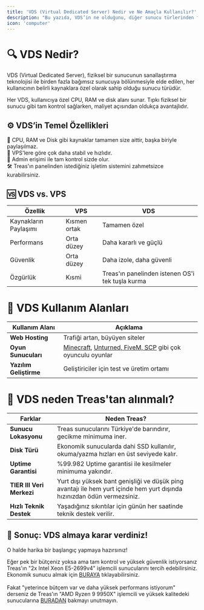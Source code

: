 ```yaml
---
title: 'VDS (Virtual Dedicated Server) Nedir ve Ne Amaçla Kullanılır?'
description: "Bu yazıda, VDS’in ne olduğunu, diğer sunucu türlerinden farklarını, kullanım alanlarını ve neden bu kadar popüler olduğunu detaylarıyla ele alacağız."
icon: 'computer'
---
```


# 🔍 VDS Nedir?
VDS (Virtual Dedicated Server), fiziksel bir sunucunun sanallaştırma teknolojisi ile birden fazla bağımsız sunucuya bölünmesiyle elde edilen, her kullanıcının belirli kaynaklara özel olarak sahip olduğu sunucu türüdür.

Her VDS, kullanıcıya özel CPU, RAM ve disk alanı sunar. Tıpkı fiziksel bir sunucu gibi tam kontrol sağlarken, maliyet açısından oldukça avantajlıdır.

## ⚙️ VDS’in Temel Özellikleri<br/>
🧠 CPU, RAM ve Disk gibi kaynaklar tamamen size aittir, başka biriyle paylaşılmaz.<br/>
🚀 VPS'lere göre çok daha stabil ve hızlıdır.<br/>
🔐 Admin erişimi ile tam kontrol sizde olur.<br/>
🛠️ Treas'ın panelinden istediğiniz işletim sistemini zahmetsizce kurabilirsiniz.<br/>

## 🆚 VDS vs. VPS
| Özellik          | VPS              | **VDS**                        |
| ---------------- | ---------------- | ------------------------------ |
| Kaynakların Paylaşımı | Kısmen ortak     | Tamamen özel                   |
| Performans       | Orta düzey       | Daha kararlı ve güçlü          |
| Güvenlik         | Orta düzey       | Daha izole, daha güvenli       |
| Özgürlük         | Kısmi            | Treas'ın panelinden istenen OS'i tek tuşla kurma      |

# 🎯 VDS Kullanım Alanları<br/>
| Kullanım Alanı         | Açıklama                                         |
| ---------------------- | ------------------------------------------------ |
| **Web Hosting**        | Trafiği artan, büyüyen siteler                   |
| **Oyun Sunucuları**    | [Minecraft](https://treas.host/minecraft), [Unturned, FiveM, SCP](https://treas.host/ekstrem-sunucu) gibi çok oyunculu oyunlar      |
| **Yazılım Geliştirme** | Geliştiriciler için test ve üretim ortamı        |

# 🛒 VDS neden Treas'tan alınmalı?
| Farklar    | Neden Treas?                                            |
| -------------------------- | -------------------------------------------------------- |
| **Sunucu Lokasyonu**       | Treas sunucularını Türkiye'de barındırır, gecikme minimuma iner. |
| **Disk Türü** | Ekonomik sunucularda dahi SSD kullanılır, okuma/yazma hızları en üst seviyede kalır.             |
| **Uptime Garantisi**       | %99.982 Uptime garantisi ile kesilmeler minimuma yakındır.               |
| **TIER III Veri Merkezi**      | Yurt dışı yüksek bant genişliği ve düşük ping avantajı ile hem yurt içinde hem yurt dışında hızınızdan ödün vermezsiniz.                  |
| **Hızlı Teknik Destek**     | Yaşadığınız sıkıntılar için günün her saatinde teknik destek verilir.            |

## 🧾 Sonuç: VDS almaya karar verdiniz!
O halde harika bir başlangıç yapmaya hazırsınız! <br>

Eğer pek bir bütçeniz yoksa ama tam kontrol ve yüksek güvenlik istiyorsanız Treas'ın "2x Intel Xeon E5-2699v4" işlemcili sunucularını tercih edebilirsiniz. Ekonomik sunucu almak için [BURAYA](https://treas.host/ekonomik-sunucu) tıklayabilirsiniz.</br>
<br>Fakat "yeterince bütçem var ve daha yüksek performans istiyorum" derseniz de Treas'ın "AMD Ryzen 9 9950X" işlemcili ve yüksek kalitedeki sunucularına [BURADAN](https://treas.host/ekstrem-sunucu) bakmayı unutmayın.
